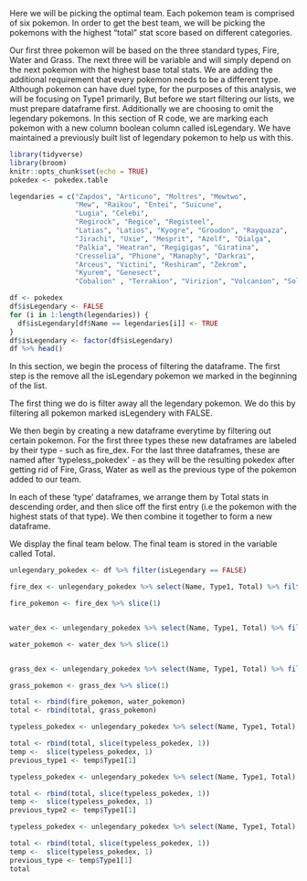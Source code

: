 Here we will be picking the optimal team. Each pokemon team is comprised of six pokemon. In order to get the best team, we will be picking the pokemons with the highest "total" stat score based on different categories. 

Our first three pokemon will be based on the three standard types, Fire, Water and Grass. The next three will be variable and will simply depend on the next pokemon with the highest base total stats. We are adding the additional requirement that every pokemon needs to be a different type. Although pokemon can have duel type, for the purposes of this analysis, we will be focusing on Type1 primarily, 
But before we start filtering our lists, we must prepare dataframe first. Additionally we are choosing to omit the legendary pokemons. In this section of R code, we are marking each pokemon with a new column boolean column called isLegendary. We have maintained a previously built list of legendary pokemon to help us with this. 

```r
library(tidyverse)
library(broom)
knitr::opts_chunk$set(echo = TRUE)
pokedex <- pokedex.table

legendaries = c("Zapdos", "Articuno", "Moltres", "Mewtwo",
                "Mew", "Raikou", "Entei", "Suicune", 
                "Lugia", "Celebi", 
                "Regirock", "Regice", "Registeel",
                "Latias", "Latios", "Kyogre", "Groudon", "Rayquaza",
                "Jirachi", "Uxie", "Mesprit", "Azelf", "Dialga", 
                "Palkia", "Heatran", "Regigigas", "Giratina", 
                "Cresselia", "Phione", "Manaphy", "Darkrai",
                "Arceus", "Victini", "Reshiram", "Zekrom", 
                "Kyurem", "Genesect", 
                "Cobalion" , "Terrakion", "Virizion", "Volcanion", "Solgaleo", "Tapu Fini", "Tapu Bulu", "Xerneas", "Yveltal")

df <- pokedex
df$isLegendary <- FALSE
for (i in 1:length(legendaries)) {
  df$isLegendary[df$Name == legendaries[i]] <- TRUE
}
df$isLegendary <- factor(df$isLegendary)
df %>% head()

```
In this section, we begin the process of filtering the dataframe. The first step is the remove all the isLegendary pokemon we marked in the beginning of the list. 

The first thing we do is filter away all the legendary pokemon. We do this by filtering all pokemon marked isLegendery with FALSE. 

We then begin by creating a new dataframe everytime by filtering out certain pokemon. For the first three types these new dataframes are labeled by their type - such as fire_dex. For the last three dataframes, these are named after 'typeless_pokedex' - as they will be the resulting pokedex after getting rid of Fire, Grass, Water as well as the previous type of the pokemon added to our team. 

In each of these 'type' dataframes, we arrange them by Total stats in descending order, and then slice off the first entry (i.e the pokemon with the highest stats of that type). We then combine it together to form a new dataframe. 

We display the final team below. The final team is stored in the variable called Total. 

```r


unlegendary_pokedex <- df %>% filter(isLegendary == FALSE)

fire_dex <- unlegendary_pokedex %>% select(Name, Type1, Total) %>% filter(Type1 == "Fire") %>% arrange(desc(Total))

fire_pokemon <- fire_dex %>% slice(1)


water_dex <- unlegendary_pokedex %>% select(Name, Type1, Total) %>% filter(Type1 == "Water") %>% arrange(desc(Total))

water_pokemon <- water_dex %>% slice(1)


grass_dex <- unlegendary_pokedex %>% select(Name, Type1, Total) %>% filter(Type1 == "Grass") %>% arrange(desc(Total))

grass_pokemon <- grass_dex %>% slice(1)

total <- rbind(fire_pokemon, water_pokemon)
total <- rbind(total, grass_pokemon)

typeless_pokedex <- unlegendary_pokedex %>% select(Name, Type1, Total) %>% filter(Type1 != "Water")%>% filter(Type1 != "Fire")%>% filter(Type1 != "Grass") %>% arrange(desc(Total))

total <- rbind(total, slice(typeless_pokedex, 1))
temp <-  slice(typeless_pokedex, 1)
previous_type1 <- temp$Type1[1]

typeless_pokedex <- unlegendary_pokedex %>% select(Name, Type1, Total) %>% filter(Type1 != "Water")%>% filter(Type1 != "Fire")%>% filter(Type1 != "Grass") %>% filter(Type1 != previous_type1) %>% arrange(desc(Total))

total <- rbind(total, slice(typeless_pokedex, 1))
temp <-  slice(typeless_pokedex, 1)
previous_type2 <- temp$Type1[1]

typeless_pokedex <- unlegendary_pokedex %>% select(Name, Type1, Total) %>% filter(Type1 != "Water")%>% filter(Type1 != "Fire")%>% filter(Type1 != "Grass") %>% filter(Type1 != previous_type1) %>% filter(Type1 != previous_type2) %>% arrange(desc(Total))

total <- rbind(total, slice(typeless_pokedex, 1))
temp <-  slice(typeless_pokedex, 1)
previous_type <- temp$Type1[1]
total

```





































